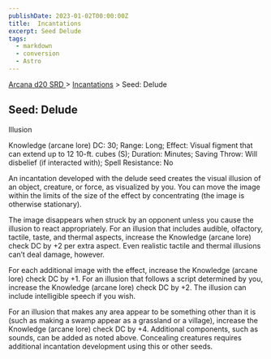 ```yaml
---
publishDate: 2023-01-02T00:00:00Z
title:  Incantations
excerpt: Seed Delude
tags:
  - markdown
  - conversion
  - Astro
---
```


[ Arcana d20 SRD ](/#arcanaD20) > [ Incantations](arcana-d20-srd-incantations-index) > Seed: Delude

##  Seed: Delude

Illusion

Knowledge (arcane lore) DC: 30; Range: Long; Effect: Visual figment that can
extend up to 12 10-ft. cubes (S); Duration: Minutes; Saving Throw: Will
disbelief (if interacted with); Spell Resistance: No

An incantation developed with the delude seed creates the visual illusion of
an object, creature, or force, as visualized by you. You can move the image
within the limits of the size of the effect by concentrating (the image is
otherwise stationary).

The image disappears when struck by an opponent unless you cause the illusion
to react appropriately. For an illusion that includes audible, olfactory,
tactile, taste, and thermal aspects, increase the Knowledge (arcane lore)
check DC by +2 per extra aspect. Even realistic tactile and thermal illusions
can’t deal damage, however.

For each additional image with the effect, increase the Knowledge (arcane
lore) check DC by +1. For an illusion that follows a script determined by you,
increase the Knowledge (arcane lore) check DC by +2. The illusion can include
intelligible speech if you wish.

For an illusion that makes any area appear to be something other than it is
(such as making a swamp appear as a grassland or a village), increase the
Knowledge (arcane lore) check DC by +4. Additional components, such as sounds,
can be added as noted above. Concealing creatures requires additional
incantation development using this or other seeds.


